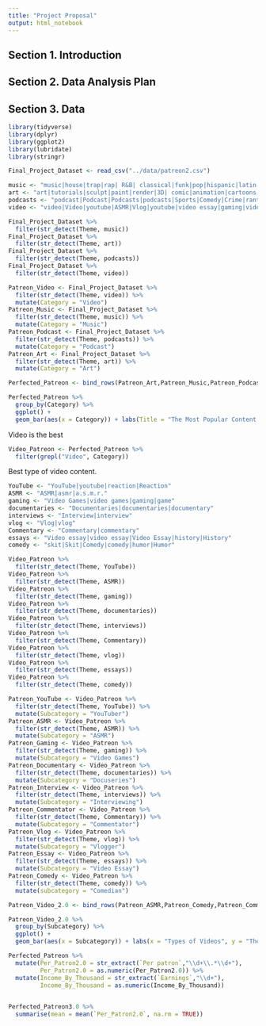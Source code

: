 ---
title: "Project Proposal"
output: html_notebook
---

## Section 1. Introduction



## Section 2. Data Analysis Plan

## Section 3. Data
```{r}
library(tidyverse)
library(dplyr)
library(ggplot2)
library(lubridate)
library(stringr)
```
```{r}
Final_Project_Dataset <- read_csv("../data/patreon2.csv")
```


```{r}
music <- "music|house|trap|rap| R&B| classical|funk|pop|hispanic|latin|edm|rock|jazz|ukelele|guitar|piano|drum|covers|music video|Music|House| Trap| Rap| r&b| Classical| Funk| Hispanic|Classical|Funk|Pop|Hispanic|Latin|EDM|Rock|Jazz|Ukelele|Guitar|Piano|Drum|Covers|Music Video| Music Video|MUSIC" 
art <- "art|tutorials|sculpt|paint|render|3D| comic|animation|cartoons|cartoon|NSFW|18+|adult|porn|Porn|Adult|nsfw|18|Cartoon|Cartoons|Animation|CGI|cgi|Render|Tutorials|Art|3D Model|3D model"
podcasts <- "podcast|Podcast|Podcasts|podcasts|Sports|Comedy|Crime|rant|crime|comedy|video game|history|politics"
video <- "video|Video|youtube|ASMR|Vlog|youtube|video essay|gaming|video games|video gaming|reaction|skits|photography|Video|asmr|vlog|YouTube|Video essay|Video Essay|Gaming|Video gaming|Video Gaming|Documentary|documentary|Documentaries|documentaries|Commentary|commentary"
```



```{r}
Final_Project_Dataset %>%
  filter(str_detect(Theme, music))
Final_Project_Dataset %>%
  filter(str_detect(Theme, art))
Final_Project_Dataset %>%
  filter(str_detect(Theme, podcasts))
Final_Project_Dataset %>%
  filter(str_detect(Theme, video))
```



```{r}
Patreon_Video <- Final_Project_Dataset %>%
  filter(str_detect(Theme, video)) %>%
  mutate(Category = "Video")
Patreon_Music <- Final_Project_Dataset %>%
  filter(str_detect(Theme, music)) %>%
  mutate(Category = "Music")
Patreon_Podcast <- Final_Project_Dataset %>%
  filter(str_detect(Theme, podcasts)) %>%
  mutate(Category = "Podcast")
Patreon_Art <- Final_Project_Dataset %>%
  filter(str_detect(Theme, art)) %>%
  mutate(Category = "Art")
```

```{r}
Perfected_Patreon <- bind_rows(Patreon_Art,Patreon_Music,Patreon_Podcast,Patreon_Video)
```


```{r}
Perfected_Patreon %>%
  group_by(Category) %>%
  ggplot() +
  geom_bar(aes(x = Category)) + labs(Title = "The Most Popular Content Categories", x = "Content Categories", y = "The Number of Content Creators")
```
Video is the best

```{r}
Video_Patreon <- Perfected_Patreon %>%
  filter(grepl("Video", Category))
```

Best type of video content.


```{r}
YouTube <- "YouTube|youtube|reaction|Reaction"
ASMR <- "ASMR|asmr|a.s.m.r."
gaming <- "Video Games|video games|gaming|game"
documentaries <- "Documentaries|documentaries|documentary"
interviews <- "Interview|interview"
vlog <- "Vlog|vlog"
Commentary <- "Commentary|commentary"
essays <- "Video essay|video essay|Video Essay|history|History"
comedy <- "skit|Skit|Comedy|comedy|humor|Humor"
```



```{r}
Video_Patreon %>%
  filter(str_detect(Theme, YouTube))
Video_Patreon %>%
  filter(str_detect(Theme, ASMR))
Video_Patreon %>%
  filter(str_detect(Theme, gaming))
Video_Patreon %>%
  filter(str_detect(Theme, documentaries))
Video_Patreon %>%
  filter(str_detect(Theme, interviews))
Video_Patreon %>%
  filter(str_detect(Theme, Commentary))
Video_Patreon %>%
  filter(str_detect(Theme, vlog))
Video_Patreon %>%
  filter(str_detect(Theme, essays))
Video_Patreon %>%
  filter(str_detect(Theme, comedy))
```


```{r}
Patreon_YouTube <- Video_Patreon %>%
  filter(str_detect(Theme, YouTube)) %>%
  mutate(Subcategory = "YouTuber")
Patreon_ASMR <- Video_Patreon %>%
  filter(str_detect(Theme, ASMR)) %>%
  mutate(Subcategory = "ASMR")
Patreon_Gaming <- Video_Patreon %>%
  filter(str_detect(Theme, gaming)) %>%
  mutate(Subcategory = "Video Games")
Patreon_Documentary <- Video_Patreon %>%
  filter(str_detect(Theme, documentaries)) %>%
  mutate(Subcategory = "Docuseries")
Patreon_Interview <- Video_Patreon %>%
  filter(str_detect(Theme, interviews)) %>%
  mutate(Subcategory = "Interviewing")
Patreon_Commentator <- Video_Patreon %>%
  filter(str_detect(Theme, Commentary)) %>%
  mutate(Subcategory = "Commentator")
Patreon_Vlog <- Video_Patreon %>%
  filter(str_detect(Theme, vlog)) %>%
  mutate(Subcategory = "Vlogger")
Patreon_Essay <- Video_Patreon %>%
  filter(str_detect(Theme, essays)) %>%
  mutate(Subcategory = "Video Essay")
Patreon_Comedy <- Video_Patreon %>%
  filter(str_detect(Theme, comedy)) %>%
  mutate(subcategory = "Comedian")
```


```{r}
Patreon_Video_2.0 <- bind_rows(Patreon_ASMR,Patreon_Comedy,Patreon_Commentator,Patreon_Documentary,Patreon_Essay,Patreon_Gaming,Patreon_Interview,Patreon_YouTube)
```


```{r}
Patreon_Video_2.0 %>%
  group_by(Subcategory) %>%
  ggplot() +
  geom_bar(aes(x = Subcategory)) + labs(x = "Types of Videos", y = "The Number of Content Creators")
```


```{r}
Perfected_Patreon %>%
  mutate(Per_Patron2.0 = str_extract(`Per patron`,"\\d+\\.*\\d+"),
         Per_Patron2.0 = as.numeric(Per_Patron2.0)) %>%
  mutate(Income_By_Thousand = str_extract(`Earnings`,"\\d+"),
         Income_By_Thousand = as.numeric(Income_By_Thousand))
  
```


```{r}
Perfected_Patreon3.0 %>%
  summarise(mean = mean(`Per_Patron2.0`, na.rm = TRUE))
```

